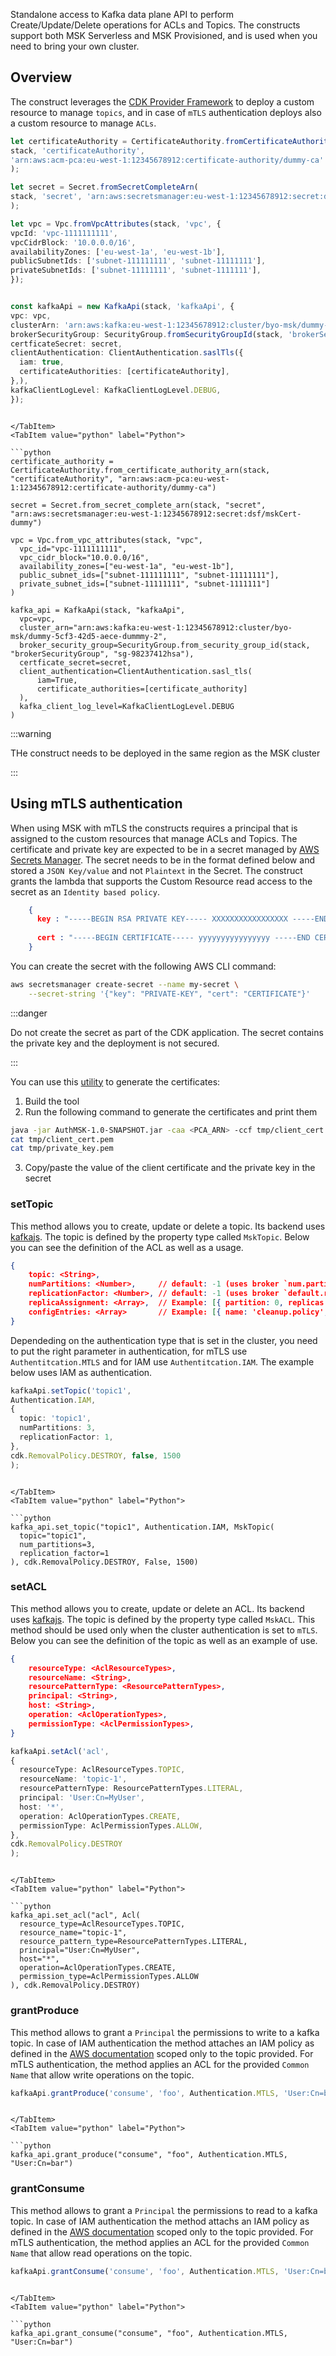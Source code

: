 [//]: # (This file is generated, do not modify directly, update the README.md in framework/src/streaming)

Standalone access to Kafka data plane API to perform Create/Update/Delete operations for ACLs and Topics. The constructs support both MSK Serverless and MSK Provisioned, and is used when you need to bring your own cluster.

## Overview

The construct leverages the [CDK Provider Framework](https://docs.aws.amazon.com/cdk/api/v2/docs/aws-cdk-lib.custom_resources-readme.html#provider-framework) to deploy a custom resource to manage `topics`, and in case of `mTLS` authentication deploys also a custom resource to manage `ACLs`.

<Tabs>
  <TabItem value="typescript" label="TypeScript" default>

  ```typescript
let certificateAuthority = CertificateAuthority.fromCertificateAuthorityArn(
  stack, 'certificateAuthority',
  'arn:aws:acm-pca:eu-west-1:12345678912:certificate-authority/dummy-ca'
);

let secret = Secret.fromSecretCompleteArn(
  stack, 'secret', 'arn:aws:secretsmanager:eu-west-1:12345678912:secret:dsf/mskCert-dummy'
);

let vpc = Vpc.fromVpcAttributes(stack, 'vpc', {
  vpcId: 'vpc-1111111111',
  vpcCidrBlock: '10.0.0.0/16',
  availabilityZones: ['eu-west-1a', 'eu-west-1b'],
  publicSubnetIds: ['subnet-111111111', 'subnet-11111111'],
  privateSubnetIds: ['subnet-11111111', 'subnet-1111111'],
});


const kafkaApi = new KafkaApi(stack, 'kafkaApi', {
  vpc: vpc,
  clusterArn: 'arn:aws:kafka:eu-west-1:12345678912:cluster/byo-msk/dummy-5cf3-42d5-aece-dummmy-2',
  brokerSecurityGroup: SecurityGroup.fromSecurityGroupId(stack, 'brokerSecurityGroup', 'sg-98237412hsa'),
  certficateSecret: secret,
  clientAuthentication: ClientAuthentication.saslTls({
    iam: true,
    certificateAuthorities: [certificateAuthority],
  },),
  kafkaClientLogLevel: KafkaClientLogLevel.DEBUG,
});
  ```
  
  ```mdx-code-block
  
  </TabItem>
  <TabItem value="python" label="Python">

  ```python
certificate_authority = CertificateAuthority.from_certificate_authority_arn(stack, "certificateAuthority", "arn:aws:acm-pca:eu-west-1:12345678912:certificate-authority/dummy-ca")

secret = Secret.from_secret_complete_arn(stack, "secret", "arn:aws:secretsmanager:eu-west-1:12345678912:secret:dsf/mskCert-dummy")

vpc = Vpc.from_vpc_attributes(stack, "vpc",
    vpc_id="vpc-1111111111",
    vpc_cidr_block="10.0.0.0/16",
    availability_zones=["eu-west-1a", "eu-west-1b"],
    public_subnet_ids=["subnet-111111111", "subnet-11111111"],
    private_subnet_ids=["subnet-11111111", "subnet-1111111"]
)

kafka_api = KafkaApi(stack, "kafkaApi",
    vpc=vpc,
    cluster_arn="arn:aws:kafka:eu-west-1:12345678912:cluster/byo-msk/dummy-5cf3-42d5-aece-dummmy-2",
    broker_security_group=SecurityGroup.from_security_group_id(stack, "brokerSecurityGroup", "sg-98237412hsa"),
    certficate_secret=secret,
    client_authentication=ClientAuthentication.sasl_tls(
        iam=True,
        certificate_authorities=[certificate_authority]
    ),
    kafka_client_log_level=KafkaClientLogLevel.DEBUG
)
  ```

  </TabItem>
</Tabs>

:::warning

THe construct needs to be deployed in the same region as the MSK cluster

:::

## Using mTLS authentication

When using MSK with mTLS the constructs requires a principal that is assigned to the custom resources that manage ACLs and Topics. The certificate and private key are expected to be in a secret managed by [AWS Secrets Manager](https://docs.aws.amazon.com/secretsmanager/latest/userguide/intro.html). The secret needs to be in the format defined below and stored a `JSON Key/value` and not `Plaintext` in the Secret. The construct grants the lambda that supports the Custom Resource read access to the secret as an `Identity based policy`.

```json
    {
      key : "-----BEGIN RSA PRIVATE KEY----- XXXXXXXXXXXXXXXXX -----END RSA PRIVATE KEY-----",
     
      cert : "-----BEGIN CERTIFICATE----- yyyyyyyyyyyyyyyy -----END CERTIFICATE-----"
    }
```

You can create the secret with the following AWS CLI command:
```bash
aws secretsmanager create-secret --name my-secret \
    --secret-string '{"key": "PRIVATE-KEY", "cert": "CERTIFICATE"}'
```

:::danger

Do not create the secret as part of the CDK application. The secret contains the private key and the deployment is not secured.

:::

You can use this [utility](https://github.com/aws-samples/amazon-msk-client-authentication) to generate the certificates:
1. Build the tool
2. Run the following command to generate the certificates and print them
```bash
java -jar AuthMSK-1.0-SNAPSHOT.jar -caa <PCA_ARN> -ccf tmp/client_cert.pem -pem -pkf tmp/private_key.pem -ksp "XXXXXXXXXX" -ksl tmp/kafka.client.keystore.jks
cat tmp/client_cert.pem
cat tmp/private_key.pem
```
3. Copy/paste the value of the client certificate and the private key in the secret

### setTopic

This method allows you to create, update or delete a topic. Its backend uses [kafkajs](https://kafka.js.org/).
The topic is defined by the property type called `MskTopic`. Below you can see the definition of the ACL as well as a usage. 

```json
{
    topic: <String>,
    numPartitions: <Number>,     // default: -1 (uses broker `num.partitions` configuration)
    replicationFactor: <Number>, // default: -1 (uses broker `default.replication.factor` configuration)
    replicaAssignment: <Array>,  // Example: [{ partition: 0, replicas: [0,1,2] }] - default: []
    configEntries: <Array>       // Example: [{ name: 'cleanup.policy', value: 'compact' }] - default: []
}
```

Dependeding on the authentication type that is set in the cluster, you need to put the right parameter in authentication, for mTLS use `Authentitcation.MTLS` and for IAM use `Authentitcation.IAM`. The example below uses IAM as authentication.

<Tabs>
  <TabItem value="typescript" label="TypeScript" default>

  ```typescript
kafkaApi.setTopic('topic1',
  Authentication.IAM,
  {
    topic: 'topic1',
    numPartitions: 3,
    replicationFactor: 1,
  },
  cdk.RemovalPolicy.DESTROY, false, 1500
);
  ```
  
  ```mdx-code-block
  
  </TabItem>
  <TabItem value="python" label="Python">

  ```python
kafka_api.set_topic("topic1", Authentication.IAM, MskTopic(
    topic="topic1",
    num_partitions=3,
    replication_factor=1
), cdk.RemovalPolicy.DESTROY, False, 1500)
  ```

  </TabItem>
</Tabs>

### setACL

This method allows you to create, update or delete an ACL. Its backend uses [kafkajs](https://kafka.js.org/).
The topic is defined by the property type called `MskACL`. This method should be used only when the cluster authentication is set to `mTLS`. Below you can see the definition of the topic as well as an example of use.

```json
{
    resourceType: <AclResourceTypes>,
    resourceName: <String>,
    resourcePatternType: <ResourcePatternTypes>,
    principal: <String>,
    host: <String>,
    operation: <AclOperationTypes>,
    permissionType: <AclPermissionTypes>,
}
```

<Tabs>
  <TabItem value="typescript" label="TypeScript" default>

  ```typescript
kafkaApi.setAcl('acl',
  {
    resourceType: AclResourceTypes.TOPIC,
    resourceName: 'topic-1',
    resourcePatternType: ResourcePatternTypes.LITERAL,
    principal: 'User:Cn=MyUser',
    host: '*',
    operation: AclOperationTypes.CREATE,
    permissionType: AclPermissionTypes.ALLOW,
  },
  cdk.RemovalPolicy.DESTROY
);
  ```
  
  ```mdx-code-block
  
  </TabItem>
  <TabItem value="python" label="Python">

  ```python
kafka_api.set_acl("acl", Acl(
    resource_type=AclResourceTypes.TOPIC,
    resource_name="topic-1",
    resource_pattern_type=ResourcePatternTypes.LITERAL,
    principal="User:Cn=MyUser",
    host="*",
    operation=AclOperationTypes.CREATE,
    permission_type=AclPermissionTypes.ALLOW
), cdk.RemovalPolicy.DESTROY)
  ```

  </TabItem>
</Tabs>

### grantProduce

This method allows to grant a `Principal` the permissions to write to a kafka topic.
In case of IAM authentication the method attaches an IAM policy as defined in the [AWS documentation](https://docs.aws.amazon.com/msk/latest/developerguide/iam-access-control.html#iam-access-control-use-cases) scoped only to the topic provided. For mTLS authentication, the method applies an ACL for the provided `Common Name` that allow write operations on the topic. 


<Tabs>
  <TabItem value="typescript" label="TypeScript" default>

  ```typescript
kafkaApi.grantProduce('consume', 'foo', Authentication.MTLS, 'User:Cn=bar');
  ```
  
  ```mdx-code-block
  
  </TabItem>
  <TabItem value="python" label="Python">

  ```python
kafka_api.grant_produce("consume", "foo", Authentication.MTLS, "User:Cn=bar")
  ```

  </TabItem>
</Tabs>

### grantConsume

This method allows to grant a `Principal` the permissions to read to a kafka topic.
In case of IAM authentication the method attachs an IAM policy as defined in the [AWS documentation](https://docs.aws.amazon.com/msk/latest/developerguide/iam-access-control.html#iam-access-control-use-cases) scoped only to the topic provided. For mTLS authentication, the method applies an ACL for the provided `Common Name` that allow read operations on the topic.

<Tabs>
  <TabItem value="typescript" label="TypeScript" default>

  ```typescript
kafkaApi.grantConsume('consume', 'foo', Authentication.MTLS, 'User:Cn=bar');
  ```
  
  ```mdx-code-block
  
  </TabItem>
  <TabItem value="python" label="Python">

  ```python
kafka_api.grant_consume("consume", "foo", Authentication.MTLS, "User:Cn=bar")
  ```

  </TabItem>
</Tabs>

